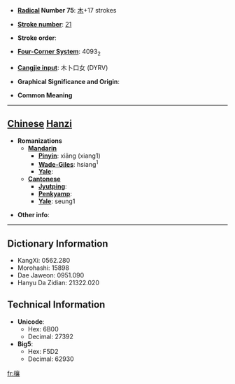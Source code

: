 * '''[[Wiktionary:Chinese radical index| Radical]] Number 75''': [[Wiktionary:Chinese radical index 木|木]]+17 strokes

* '''[[Wiktionary:Chinese total strokes index|Stroke number]]''': [[Wiktionary:Chinese total strokes index 21|21]]

* '''Stroke order''': 

* '''[[Wiktionary:Chinese four corner index|Four-Corner System]]''': 4093<sub>2</sub>

* '''[[Wiktionary:Chinese Cangjie index|Cangjie input]]''': 木卜口女 (DYRV)

* '''Graphical Significance and Origin''': 

* '''Common Meaning'''

----

== [[Chinese]] [[Hanzi]] ==

* '''Romanizations'''
** '''[[Mandarin]]'''
*** '''[[Pinyin]]''': xiāng (xiang1)
*** '''[[Wade-Giles]]''': hsiang<sup>1</sup>
*** '''[[Yale]]''': 
** '''[[Cantonese]]'''
*** '''[[Jyutping]]''':
*** '''[[Penkyamp]]''': 
*** '''[[Yale]]''': seung1

* '''Other info''': 

----

== Dictionary Information ==

* KangXi: 0562.280
* Morohashi: 15898
* Dae Jaweon: 0951.090
* Hanyu Da Zidian: 21322.020

== Technical Information ==

* '''Unicode''':
** Hex: 6B00
** Decimal: 27392
* '''Big5''':
** Hex: F5D2
** Decimal: 62930

[[fr:欀]]